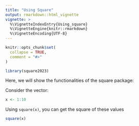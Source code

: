 ```yaml
---
title: "Using Square"
output: rmarkdown::html_vignette
vignette: >
  %\VignetteIndexEntry{Using_square}
  %\VignetteEngine{knitr::rmarkdown}
  %\VignetteEncoding{UTF-8}
---
```


```r
knitr::opts_chunk$set(
  collapse = TRUE,
  comment = "#>"
)
```

```r
library(square2023)
```

Here, we will show the functionalities of the square package:

Consider the vector:
```r
x <- 1:10
```

Using `square(x)`, you can get the square of these values

```r
square(x)
```

